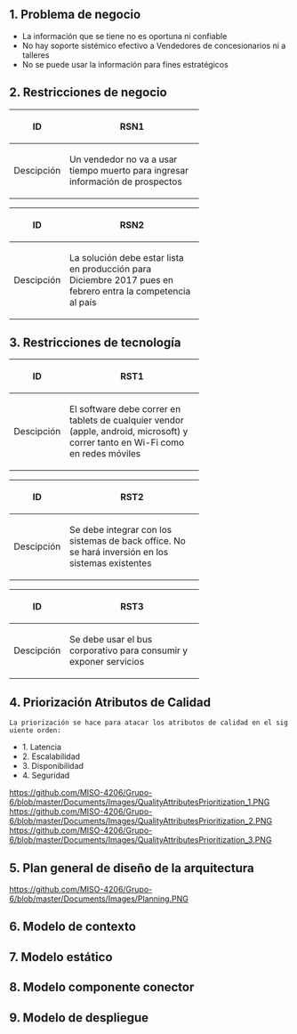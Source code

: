==1. Problema de negocio ==

* La información que se tiene no es oportuna ni confiable
* No hay soporte sistémico efectivo a Vendedores de concesionarios ni a talleres
* No se puede usar la información para fines estratégicos


==2. Restricciones de negocio ==

{| 
!width="50"|ID
!width="225"|RSN1
|-
| Descipción
| Un vendedor no va a usar tiempo muerto para ingresar información de prospectos 
|}

{| 
!width="50"|ID
!width="225"|RSN2
|-
| Descipción
| La solución debe estar lista en producción para Diciembre 2017 pues en febrero entra la competencia al país
|}



==3. Restricciones de tecnología==

{| 
!width="50"|ID
!width="225"|RST1
|-
| Descipción
| El software debe correr en tablets de cualquier vendor (apple, android, microsoft) y correr tanto en Wi-Fi como en redes móviles
|}

{| 
!width="50"|ID
!width="225"|RST2
|-
| Descipción
| Se debe integrar con los sistemas de back office. No se hará inversión en los sistemas existentes
|}

{| 
!width="50"|ID
!width="225"|RST3
|-
| Descipción
| Se debe usar el bus corporativo para consumir y exponer servicios
|}

==4. Priorización Atributos de Calidad ==

 La priorización se hace para atacar los atributos de calidad en el siguiente orden:
* 1. Latencia
* 2. Escalabilidad
* 3. Disponibilidad
* 4. Seguridad

[[https://github.com/MISO-4206/Grupo-6/blob/master/Documents/Images/QualityAttributesPrioritization_1.PNG]]
[[https://github.com/MISO-4206/Grupo-6/blob/master/Documents/Images/QualityAttributesPrioritization_2.PNG]]
[[https://github.com/MISO-4206/Grupo-6/blob/master/Documents/Images/QualityAttributesPrioritization_3.PNG]]

==5. Plan general de diseño de la arquitectura ==
[[https://github.com/MISO-4206/Grupo-6/blob/master/Documents/Images/Planning.PNG]]
==6. Modelo de contexto ==
==7. Modelo estático ==
==8. Modelo componente conector ==
==9. Modelo de despliegue ==

